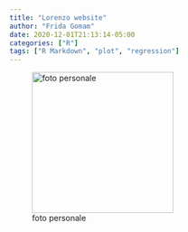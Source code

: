 ```yaml
---
title: "Lorenzo website"
author: "Frida Gomam"
date: 2020-12-01T21:13:14-05:00
categories: ["R"]
tags: ["R Markdown", "plot", "regression"]
---
```


![foto personale](index.en_files/figure-html/foto_curriculum_2021.jpg){width=250px}
